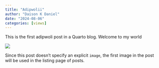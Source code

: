```yaml
---
title: "Adipwolii"
author: "Daison K Daniel"
date: "2024-08-06"
categories: [views]
---
```


This is the first adipwoli post in a Quarto blog. Welcome to my world

![](thumbnaill.jpg)

Since this post doesn't specify an explicit `image`, the first image in the post will be used in the listing page of posts.
